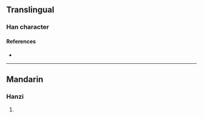 {{character info/new}}
==Translingual==

===Han character===
{{Han char|rn=86|rad=火|as=09|sn=13|four=92827|canj=FUMB|ids=⿰火耑}}

====References====
* {{Han ref|kx=0676.150|dkj=19190|dj=1087.190|hdz=32218.040|uh=7153|ud=29011|bh=DE7E|bd=56958}}

----

==Mandarin==

===Hanzi===
{{cmn-hanzi|pin=[[qián]] ([[qian2]]), [[shān]] ([[shan1]]), [[shǎn]] ([[shan3]]), [[tuān]] ([[tuan1]])|wg=ch'ien<sup>2</sup>, shan<sup>1</sup>, shan<sup>3</sup>, t'uan<sup>1</sup>}}

# {{rfdef|cmn|sort=火09}}